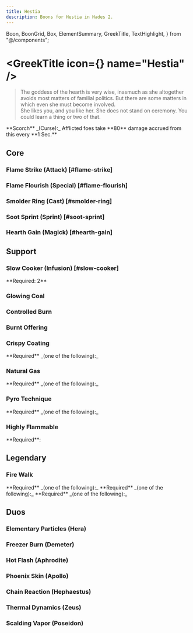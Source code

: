 ```yaml
---
title: Hestia
description: Boons for Hestia in Hades 2.
---
```


  Boon,
  BoonGrid,
  Box,
  ElementSummary,
  GreekTitle,
  TextHighlight,
} from "@/components";



# <GreekTitle icon={<IconHestia  />} name="Hestia" />

> The goddess of the hearth is very wise, inasmuch as she altogether avoids most matters of familial politics. But there are some matters in which even she must become involved.\
> She likes you, and you like her. She does not stand on ceremony. You could learn a thing or two of that.

<Box className="mt-4">
  **Scorch** _(Curse):_ Afflicted foes take **80** damage accrued from this
  every **1 Sec.**
</Box>

<ElementSummary boons={DbBoons.Hestia} />

## Core

### Flame Strike (Attack) [#flame-strike]

<Boon boon={DbBoons.Hestia.flameStrike} />

### Flame Flourish (Special) [#flame-flourish]

<Boon boon={DbBoons.Hestia.flameFlourish} />

### Smolder Ring (Cast) [#smolder-ring]

<Boon boon={DbBoons.Hestia.smolderRing} />

### Soot Sprint (Sprint) [#soot-sprint]

<Boon boon={DbBoons.Hestia.sootSprint} />

### Hearth Gain (Magick) [#hearth-gain]

<Boon boon={DbBoons.Hestia.hearthGain} />

## Support

### <TextHighlight type="infusion">Slow Cooker (Infusion)</TextHighlight> [#slow-cooker]

<Boon boon={DbBoons.Hestia.slowCooker} />

<Callout>
  **Required: 2** <IconFire />
</Callout>

### Glowing Coal

<Boon boon={DbBoons.Hestia.glowingCoal} />

### Controlled Burn

<Boon boon={DbBoons.Hestia.controlledBurn} />

### Burnt Offering

<Boon boon={DbBoons.Hestia.burntOffering} />

### Crispy Coating

<Boon boon={DbBoons.Hestia.crispyCoating} />

<Callout>
  **Required** _(one of the following):_
  <BoonGrid
    boons={[
      DbBoons.Hestia.flameStrike,
      DbBoons.Hestia.flameFlourish,
      DbBoons.Hestia.smolderRing,
    ]}
  />
</Callout>

### Natural Gas

<Boon boon={DbBoons.Hestia.naturalGas} />

<Callout>
  **Required** _(one of the following):_
  <BoonGrid
    boons={[
      DbBoons.Hestia.flameStrike,
      DbBoons.Hestia.flameFlourish,
      DbBoons.Hestia.smolderRing,
    ]}
  />
</Callout>

### Pyro Technique

<Boon boon={DbBoons.Hestia.pyroTechnique} />

<Callout>
  **Required** _(one of the following):_
  <BoonGrid
    boons={[
      DbBoons.Hestia.flameStrike,
      DbBoons.Hestia.flameFlourish,
      DbBoons.Hestia.smolderRing,
    ]}
  />
</Callout>

### Highly Flammable

<Boon boon={DbBoons.Hestia.highlyFlammable} />

<Callout>
  **Required**:
  <BoonGrid
    boons={[
      DbBoons.Hestia.flameStrike,
      DbBoons.Hestia.flameFlourish,
      DbBoons.Hestia.smolderRing,
    ]}
  />
</Callout>

## <TextHighlight type="legendary">Legendary</TextHighlight>

### <TextHighlight type="legendary">Fire Walk</TextHighlight>

<Boon boon={DbBoons.Hestia.fireWalk} />

<Callout>
  **Required** _(one of the following):_
  <BoonGrid
    boons={[
      DbBoons.Hestia.flameStrike,
      DbBoons.Hestia.flameFlourish,
      DbBoons.Hestia.smolderRing,
    ]}
  />
</Callout>

<Callout>
  **Required** _(one of the following):_
  <BoonGrid
    boons={[
      DbBoons.Hestia.naturalGas,
      DbBoons.Hestia.crispyCoating,
      DbBoons.Hestia.pyroTechnique,
      DbBoons.Hestia.highlyFlammable,
    ]}
  />
</Callout>

<Callout>
  **Required** _(one of the following):_
  <BoonGrid
    boons={[DbBoons.Hestia.glowingCoal, DbBoons.Hestia.controlledBurn]}
  />
</Callout>

## <TextHighlight type="duo">Duos</TextHighlight>

### <TextHighlight type="duo">Elementary Particles</TextHighlight> (Hera)

<ElementaryParticles />

### <TextHighlight type="duo">Freezer Burn</TextHighlight> (Demeter)

<FreezerBurn />

### <TextHighlight type="duo">Hot Flash</TextHighlight> (Aphrodite)

<HotFlash />

### <TextHighlight type="duo">Phoenix Skin</TextHighlight> (Apollo)

<PhoenixSkin />

### <TextHighlight type="duo">Chain Reaction</TextHighlight> (Hephaestus)

<ChainReaction />

### <TextHighlight type="duo">Thermal Dynamics</TextHighlight> (Zeus)

<ThermalDynamics />

### <TextHighlight type="duo">Scalding Vapor</TextHighlight> (Poseidon)

<ScaldingVapor />
